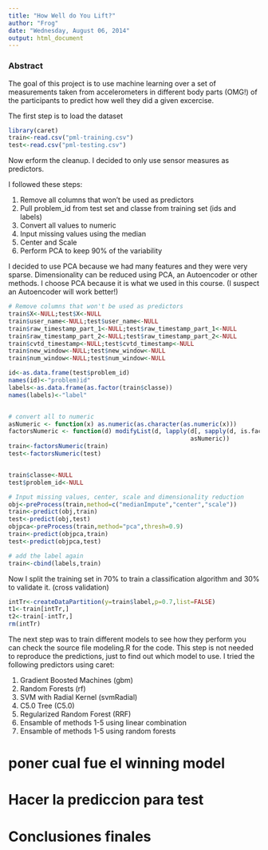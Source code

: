```yaml
---
title: "How Well do You Lift?"
author: "Frog"
date: "Wednesday, August 06, 2014"
output: html_document
---
```


### Abstract

The goal of this project is to use machine learning over a set of measurements taken from 
accelerometers in different body parts (OMG!) of the participants to predict how well they
did a given excercise.

The first step is to load the dataset

```r
library(caret)
train<-read.csv("pml-training.csv")
test<-read.csv("pml-testing.csv")
```

Now erform the cleanup. I decided to only use sensor measures as predictors.

I followed these steps:

1. Remove all columns that won't be used as predictors
2. Pull problem_id from test set and classe from training set (ids and labels)
3. Convert all values to numeric
4. Input missing values using the median
5. Center and Scale
6. Perform PCA to keep 90% of the variability

I decided to use PCA because we had many features and they were very sparse. Dimensionality
can be reduced using PCA, an Autoencoder or other methods. I choose PCA because it is what 
we used in this course. (I suspect an Autoencoder will work better!)

```r
# Remove columns that won't be used as predictors
train$X<-NULL;test$X<-NULL
train$user_name<-NULL;test$user_name<-NULL
train$raw_timestamp_part_1<-NULL;test$raw_timestamp_part_1<-NULL
train$raw_timestamp_part_2<-NULL;test$raw_timestamp_part_2<-NULL
train$cvtd_timestamp<-NULL;test$cvtd_timestamp<-NULL
train$new_window<-NULL;test$new_window<-NULL
train$num_window<-NULL;test$num_window<-NULL

id<-as.data.frame(test$problem_id)
names(id)<-"problem)id"
labels<-as.data.frame(as.factor(train$classe))
names(labels)<-"label"


# convert all to numeric
asNumeric <- function(x) as.numeric(as.character(as.numeric(x)))
factorsNumeric <- function(d) modifyList(d, lapply(d[, sapply(d, is.factor)],   
                                                   asNumeric))
train<-factorsNumeric(train)
test<-factorsNumeric(test)


train$classe<-NULL
test$problem_id<-NULL

# Input missing values, center, scale and dimensionality reduction
obj<-preProcess(train,method=c("medianImpute","center","scale"))
train<-predict(obj,train)
test<-predict(obj,test)
objpca<-preProcess(train,method="pca",thresh=0.9)
train<-predict(objpca,train)
test<-predict(objpca,test)

# add the label again
train<-cbind(labels,train)
```

Now I split the training set in 70% to train a classification algorithm and 30% to validate it. (cross validation)

```r
intTr<-createDataPartition(y=train$label,p=0.7,list=FALSE)
t1<-train[intTr,]
t2<-train[-intTr,]
rm(intTr)
```

The next step was to train different models to see how they perform you can check the
source file modeling.R for the code. This step is not needed to reproduce the predictions,
just to find out which model to use. I tried the following predictors using caret:

1. Gradient Boosted Machines (gbm)
2. Random Forests (rf)
3. SVM with Radial Kernel (svmRadial)
4. C5.0 Tree (C5.0)
5. Regularized Random Forest (RRF)
6. Ensamble of methods 1-5 using linear combination
7. Ensamble of methods 1-5 using random forests

# poner cual fue el winning model

# Hacer la prediccion para test

# Conclusiones finales




